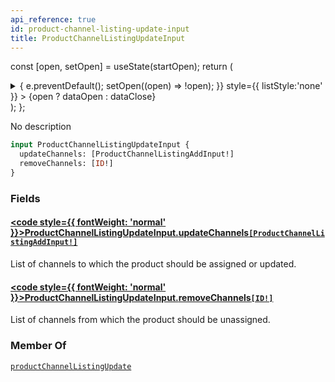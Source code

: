 ```yaml
---
api_reference: true
id: product-channel-listing-update-input
title: ProductChannelListingUpdateInput
---
```






const [open, setOpen] = useState(startOpen);
return (
<details {...(open ? { open: true } : {})} className="details" style={{ border:'none', boxShadow:'none', background:'var(--ifm-background-color)' }}>
<summary
onClick={(e) => {
e.preventDefault();
setOpen((open) => !open);
}}
style={{ listStyle:'none' }} >
{open ? dataOpen : dataClose}
</summary>
{open && children}
</details>
);
};

No description

```graphql
input ProductChannelListingUpdateInput {
  updateChannels: [ProductChannelListingAddInput!]
  removeChannels: [ID!]
}
```

### Fields

#### [<code style={{ fontWeight: 'normal' }}>ProductChannelListingUpdateInput.<b>updateChannels</b></code>](#)<Bullet />[`[ProductChannelListingAddInput!]`](../../../api-reference/products/inputs/product-channel-listing-add-input.mdx) <Badge class="badge badge--secondary" text="list"/> <Badge class="badge badge--secondary" text="input"/> <Badge class="badge badge--secondary" text="products"/>

List of channels to which the product should be assigned or updated.

#### [<code style={{ fontWeight: 'normal' }}>ProductChannelListingUpdateInput.<b>removeChannels</b></code>](#)<Bullet />[`[ID!]`](../../../api-reference/miscellaneous/scalars/id.mdx) <Badge class="badge badge--secondary" text="list"/> <Badge class="badge badge--secondary" text="scalar"/> <Badge class="badge badge--secondary" text="miscellaneous"/>

List of channels from which the product should be unassigned.

### Member Of

[`productChannelListingUpdate`](../../../api-reference/products/mutations/product-channel-listing-update.mdx) <Badge class="badge badge--secondary" text="mutation"/>

